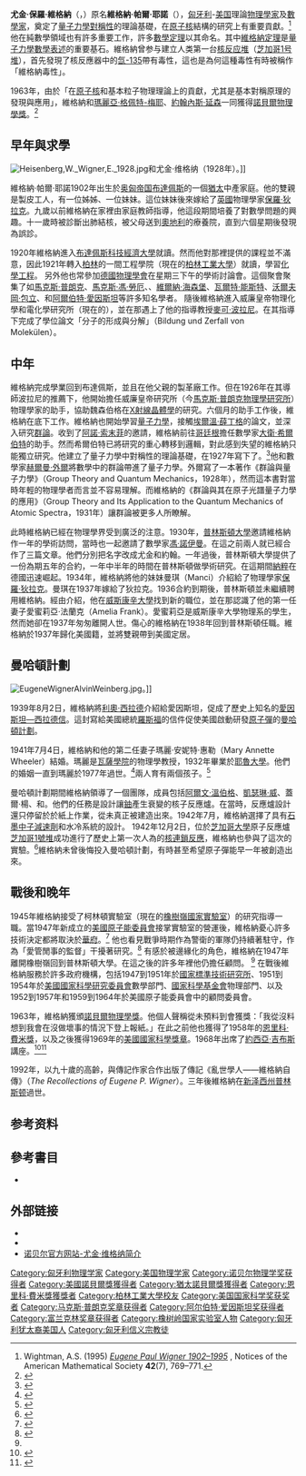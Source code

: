 {{Infobox scientist
|name           = 尤金·维格纳{{Nobel icon|prize=1963年諾貝爾物理學獎|link=諾貝爾物理學獎}}<br />Eugene Wigner
|image             = Wigner.jpg
|image_size        = 200px
|birth_name        = 
|birth_date        = {{Birth date|1902|11|17}}
|birth_place       = {{flag|Austria-Hungary}}[[布达佩斯|布达佩斯]]
|death_date        = {{death date and age|1995|1|1|1902|11|17}}
|death_place       = {{USA}}[[新泽西州|新泽西州]][[普林斯顿_(新泽西州)|普林斯顿]] 
|residence         = {{USA}}
|citizenship       = {{HUN}}（1937年之前）<br/>{{USA}}（1937年之后）
|nationality       = 
|ethnicity         = 匈牙利犹太人
|fields            = [[理论物理学|理论物理学]]<br/>[[原子物理学|原子物理学]]<br/>[[原子核物理学|原子核物理学]]<br/>[[固体物理学|固体物理学]]
|workplaces        = [[哥廷根大学|哥廷根大学]]<br/>[[威斯康星大学麦迪逊分校|威斯康星大学麦迪逊分校]]<br/>[[普林斯顿大学|普林斯顿大学]]<br/>[[曼哈顿计划|曼哈顿计划]]
|alma_mater        = [[柏林工业大学|柏林工业大学]]
|doctoral_advisor  = [[麥可·波拉尼|麥可·波拉尼]]
|academic_advisors = {{link-en|拉斯洛·拉茨|László Rátz}}<br/>{{link-en|理查·貝克|Richard Becker}}
|doctoral_students = [[File:Nobel_prize_medal.svg|20px]][[约翰·巴丁|约翰·巴丁]]<br/>[[维克托·魏斯科普夫|维克托·魏斯科普夫]]<br/>{{link-en|馬科斯·莫辛斯基|Marcos Moshinsky}}<br/>{{link-en|阿布納·希莫尼|Abner Shimony}}<br />{{link-en|愛德溫·湯普森·傑恩斯|Edwin Thompson Jaynes}}<br/>{{link-en|弗雷德里克·賽茲|Frederick Seitz}}<br/>[[康耶斯·赫林|康耶斯·赫林]]<br/>{{link-en|弗雷德·譚伯特|Fred Tappert}}<br/>弗朗西斯·蘭科維奇<br/>約翰·沃爾特·克拉克<br/>{{link-en|約瑟夫·希斯費爾德|Joseph O. Hirschfelder}}<br/>
|notable_students  = 
|known_for         = {{link-en|巴格曼-維格納方程|Bargmann–Wigner equations}}<br/>[[宇稱|宇稱]][[守恒定律|守恒定律]]<br/>[[維格納D-矩陣|維格納D-矩陣]]<br/>[[維格納-埃卡特定理|維格納-埃卡特定理]]<br/>[[維格納的友人|維格納的友人]]<br/>[[維格納半圓形分佈|維格納半圓形分佈]]<br/>{{link-en|維格納分類|Wigner's classification}}<br/>[[維格納分佈|維格納分佈]]<br/>{{nowrap|[[維格納準概率分佈|維格納準概率分佈]]}}<br/>{{link-en|維格納晶體|Wigner crystal}}<br/>{{link-en|維格納效應|Wigner effect}}<br/>{{link-en|維格納格構|Wigner lattice}}<br/>{{link-en|相對論性布萊特-維格納分佈|Relativistic Breit–Wigner distribution}}<br/>{{nowrap|[[改進型韋格納分佈|改進型韋格納分佈]]}}<br/>{{link-en|維格納-德伊賓納不等式|Wigner–d'Espagnat inequality}}<br/>[[加伯–韋格納轉換|加伯–韋格納轉換]]<br/>[[維格納定理|維格納定理]]<br/>[[喬丹–維格納變換|喬丹–維格納變換]]<br/>{{link-en|牛頓-維格納局域化|Newton–Wigner localization}}<br/>{{link-en|維格納-伊諾努收縮|Wigner-Inonu contraction}}<br/>[[维格纳－赛兹原胞|维格纳－赛兹原胞]]<br/>{{link-en|維格納-賽茲半徑|Wigner–Seitz radius}}<br/>[[湯馬斯進動|湯馬斯進動]]<br/>{{link-en|維格納-魏爾變換|Wigner–Weyl transform}}<br/>{{link-en|維格納-威爾金斯光譜|Wigner-Wilkins Spectra}}<br/>{{link-en|6-j 記號|6-j symbol}}<br/>{{link-en|9-j 記號|9-j symbol}}
|author_abbrev_bot = 
|author_abbrev_zoo = 
|influences        = 
|influenced        = {{link-en|埃達爾·伊諾努|Erdal İnönü}}<br/>{{link-en|尤金·費恩伯格|Eugene Feenberg}}<br/>{{link-en|喬治·考恩|George Cowan}}<br/>{{link-en|羅伯特·瑟伯|Robert Serber}}<br/>{{link-en|伊格爾·塔爾米|Igal Talmi}}
|awards            = [[恩里科·費米獎|恩里科·費米獎]]（1958年）<br/>{{link-en|原子和平獎|Atoms for Peace Award}}（1959年）<br>[[马克斯·普朗克奖章|马克斯·普朗克奖章]]（1961年）<br/>[[File:Nobel_prize_medal.svg|20px]][[诺贝尔物理学奖|诺贝尔物理学奖]]（1963年）<br/>[[美国国家科学奖章|美国国家科学奖章]]（1969年）<br>[[阿爾伯特·愛因斯坦獎|阿爾伯特·愛因斯坦獎]]（1972年）<br>{{link-en|維格納獎章|Wigner Medal}}（1978年）
|signature         = eugene_wigner_sig.jpg
|footnotes         = 
|spouse=愛蜜莉亞·法蘭克（1936–1937年）<br/>瑪麗·安妮特·惠勒（1941–1977年）<br/>艾琳·克萊兒-巴頓·漢密爾頓
}}

'''尤金·保羅·維格納'''（{{lang-en|'''Eugene Paul Wigner'''}}，{{bd|1902年|11月17日|1995年|1月1日|catIdx=D}}）原名'''維格納·帕爾·耶諾'''（{{lang-hu|'''Wigner Pál Jenő'''}}），[[匈牙利|匈牙利]]-[[美国|美国]]理論[[物理學家|物理學家]]及[[數學家|數學家]]，奠定了[[量子力學|量子力學]][[對稱性_(物理學)|對稱性]]的理論基礎，在[[原子核|原子核]]結構的研究上有重要貢獻。<ref>Wightman, A.S. (1995) ''[http://www.ams.org/notices/199507/wigner.pdf Eugene Paul Wigner 1902–1995] {{Wayback|url=http://www.ams.org/notices/199507/wigner.pdf |date=20130927165243 }}'', Notices of the American Mathematical Society '''42'''(7), 769–771.</ref> 他在純數學領域也有許多重要工作，許多[[定理|數學定理]]以其命名。其中[[維格納定理|維格納定理]]是[[量子力學的數學表述|量子力學數學表述]]的重要基石。維格納曾参与建立人类第一台[[核反应堆|核反应堆]]（[[芝加哥1号堆|芝加哥1号堆]]），首先發現了核反應器中的[[氙|氙-135]]帶有毒性，這也是為何這種毒性有時被稱作「維格納毒性」。

1963年，由於「在[[原子核|原子核]]和基本粒子物理理論上的貢獻，尤其是基本對稱原理的發現與應用」，維格納和[[瑪麗亞·格佩特-梅耶|瑪麗亞·格佩特-梅耶]]、[[約翰內斯·延森|約翰內斯·延森]]一同獲得[[諾貝爾物理學獎|諾貝爾物理學獎]]。<ref name=nobel>{{cite web | url=http://nobelprize.org/nobel_prizes/physics/laureates/1963/ | title=The Nobel Prize in Physics 1963 | publisher=[[諾貝爾基金會|諾貝爾基金會]] | accessdate=2015-01-10 | archive-date=2014-12-22 | archive-url=https://web.archive.org/web/20141222222323/http://www.nobelprize.org/nobel_prizes/physics/laureates/1963/ | dead-url=no }}</ref>

==早年與求學==
[[File:Heisenberg,W._Wigner,E._1928.jpg|thumb]]和尤金·维格纳（1928年）。]]

維格納·帕爾·耶諾1902年出生於[[奥匈帝国|奥匈帝国]][[布達佩斯|布達佩斯]]的一個[[猶太|猶太]]中產家庭。他的雙親是製皮工人，有一位姊姊、一位妹妹。{{sfn|Szanton|1992|pp=9–12}}這位妹妹後來嫁給了[[英國|英國]]物理學家[[保羅·狄拉克|保羅·狄拉克]]。{{sfn|Szanton|1992|pp=164–166}}九歲以前維格納在家裡由家庭教師指導，他這段期間培養了對數學問題的興趣。十一歲時被診斷出肺結核，被父母送到[[奧地利|奧地利]]的療養院，直到六個星期後發現為誤診。{{sfn|Szanton|1992|pp=22–24}}

1920年維格納進入[[布達佩斯科技經濟大學|布達佩斯科技經濟大學]]就讀。然而他對那裡提供的課程並不滿意{{sfn|Szanton|1992|p=59}}，因此1921年轉入[[柏林|柏林]]的一間工程學院（現在的[[柏林工業大學|柏林工業大學]]）就讀，學習[[化學工程|化學工程]]。{{sfn|Szanton|1992|pp=64–65}} 另外他也常參加[[德國物理學會|德國物理學會]]在星期三下午的學術討論會。這個聚會聚集了如[[馬克斯·普朗克|馬克斯·普朗克]]、[[馬克斯·馮·勞厄|馬克斯·馮·勞厄]]、{{le|魯道夫·拉登堡|Rudolf Ladenburg}}、[[維爾納·海森堡|維爾納·海森堡]]、[[瓦爾特·能斯特|瓦爾特·能斯特]]、[[沃爾夫岡·包立|沃爾夫岡·包立]]、和[[阿爾伯特·愛因斯坦|阿爾伯特·愛因斯坦]]等許多知名學者。{{sfn|Szanton|1992|pp=68–75}} 隨後維格納進入威廉皇帝物理化學和電化學研究所（現在的{{le|弗里茨·哈伯研究所|Fritz Haber Institute}}），並在那遇上了他的指導教授[[迈克·波拉尼|麥可·波拉尼]]。在其指導下完成了學位論文「分子的形成與分解」（Bildung und Zerfall von Molekülen）。{{sfn|Szanton|1992|pp=76–84}}

==中年==

維格納完成學業回到布達佩斯，並且在他父親的製革廠工作。但在1926年在其導師波拉尼的推薦下，他開始擔任威廉皇帝研究所（今[[馬克斯·普朗克物理學研究所|馬克斯·普朗克物理學研究所]]）物理學家{{le|卡爾·魏森伯格|Karl Weissenberg}}的助手，協助魏森伯格在[[X射線|X射線]][[晶體學|晶體學]]的研究。六個月的助手工作後，維格納在{{le|理查·貝克|Richard Becker}}底下工作。維格納也開始學習[[量子力學|量子力學]]，接觸[[埃爾溫·薛丁格|埃爾溫·薛丁格]]的論文，並深入研究[[群論|群論]]。{{sfn|Szanton|1992|pp=101–106}}收到了[[阿諾·索末菲|阿諾·索末菲]]的邀請，維格納前往[[哥廷根|哥廷根]]擔任數學家[[大衛·希爾伯特|大衛·希爾伯特]]的助手。然而希爾伯特已將研究的重心轉移到邏輯，對此感到失望的維格納只能獨立研究。{{sfn|Szanton|1992|pp=109–112}}他建立了量子力學中對稱性的理論基礎，在1927年寫下了{{le|維格納 D-矩陣|Wigner D-matrix}}。<ref>{{cite journal |last=Wigner |first=E. |year=1927 |title=Einige Folgerungen aus der Schrödingerschen Theorie für die Termstrukturen  |language=de|journal=[[Zeitschrift_für_Physik|Zeitschrift für Physik]] |volume=43 |issue=9–10 |pages=624–652 |doi=10.1007/BF01397327 |bibcode = 1927ZPhy...43..624W }}</ref>他和數學家[[赫爾曼·外爾|赫爾曼·外爾]]將數學中的群論帶進了量子力學。外爾寫了一本著作《群論與量子力學》（Group Theory and Quantum Mechanics，1928年），然而這本書對當時年輕的物理學者而言並不容易理解。而維格納的《群論與其在原子光譜量子力學的應用》（Group Theory and Its Application to the Quantum Mechanics of Atomic Spectra，1931年）讓群論被更多人所瞭解。{{sfn|Szanton|1992|pp=116–119}}

此時維格納已經在物理學界受到廣泛的注意。1930年，[[普林斯頓大學|普林斯頓大學]]邀請維格納作一年的學術訪問，當時也一起邀請了數學家[[約翰·馮·諾伊曼|馮·諾伊曼]]。在這之前兩人就已經合作了三篇文章。他們分別把名字改成尤金和約翰。{{sfn|Szanton|1992|pp=127–132}}一年過後，普林斯頓大學提供了一份為期五年的合約，一年中半年的時間在普林斯頓做學術研究。在這期間[[納粹主義|納粹]]在德國迅速崛起。{{sfn|Szanton|1992|pp=136, 153–155}}1934年，維格納將他的妹妹曼琪（Manci）介紹給了物理學家[[保羅·狄拉克|保羅·狄拉克]]。曼琪在1937年嫁給了狄拉克。{{sfn|Szanton|1992|pp=163–166}}1936合約到期後，普林斯頓並未繼續聘用維格納。{{sfn|Szanton|1992|pp=171–172}}經由介紹，他在[[威斯康辛大學麥迪遜分校|威斯康辛大學]]找到新的職位，並在那認識了他的第一任妻子愛蜜莉亞·法蘭克（Amelia Frank）。愛蜜莉亞是威斯康辛大學物理系的學生，然而她卻在1937年匆匆離開人世。傷心的維格納在1938年回到普林斯頓任職。{{sfn|Szanton|1992|pp=173–178}}維格納於1937年歸化美國籍，並將雙親帶到美國定居。{{sfn|Szanton|1992|pp=184–185}}

==曼哈頓計劃==
[[File:EugeneWignerAlvinWeinberg.jpg|thumb]]。]]

1939年8月2日，維格納將[[利奧·西拉德|利奧·西拉德]]介紹給愛因斯坦，促成了歷史上知名的[[愛因斯坦—西拉德信|愛因斯坦—西拉德信]]。這封寫給美國總統[[富蘭克林·德拉諾·羅斯福|羅斯福]]的信件促使美國啟動研發[[原子彈|原子彈]]的[[曼哈頓計劃|曼哈頓計劃]]。{{sfn|Szanton|1992|pp=197–202}} 

1941年7月4日，維格納和他的第二任妻子瑪麗·安妮特·惠勒（Mary Annette Wheeler）結婚。瑪麗是[[瓦薩學院|瓦薩學院]]的物理學教授，1932年畢業於[[耶魯大學|耶魯大學]]。{{sfn|Szanton|1992|pp=205–207}}他們的婚姻一直到瑪麗於1977年過世。<ref>{{cite journal|title=Obituary: Mary Wigner|journal=Physics Today|date=July 1978|volume=31|issue=7|pages=58|url=http://www.physicstoday.org/resource/1/phtoad/v31/i7/p58_s2?bypassSSO=1|doi=10.1063/1.2995119|bibcode=1978PhT....31g..58.|access-date=2015-01-11|archive-date=2013-09-27|archive-url=https://archive.is/20130927144256/http://www.physicstoday.org/resource/1/phtoad/v31/i7/p58_s2?bypassSSO=1|dead-url=yes}}</ref>兩人育有兩個孩子。<ref>{{cite web |url=http://www-history.mcs.st-andrews.ac.uk/Biographies/Wigner.html |title=Wigner Biography |accessdate=2013-08-10 |archive-date=2013-09-19 |archive-url=https://web.archive.org/web/20130919132246/http://www-history.mcs.st-andrews.ac.uk/Biographies/Wigner.html |dead-url=no }}</ref>

曼哈頓計劃期間維格納領導了一個團隊，成員包括[[阿爾文·溫伯格|阿爾文·溫伯格]]、[[凱瑟琳·威|凱瑟琳·威]]、蓋爾·楊、和{{le|愛德華·庫洛伊茲|Edward Creutz}}。他們的任務是設計讓[[鈾|鈾]]產生衰變的核子反應爐。在當時，反應爐設計還只停留於於紙上作業，從未真正被建造出來。1942年7月，維格納選擇了具有[[石墨|石墨]][[中子減速劑|中子減速劑]]和水冷系統的設計。{{sfn|Szanton|1992|pp=217–218}} 1942年12月2日，位於[[芝加哥大學|芝加哥大學]]原子反應爐[[芝加哥1號堆|芝加哥1號堆]]成功進行了歷史上第一次人為的[[核連鎖反應|核連鎖反應]]，維格納也參與了這次的實驗。<ref>{{cite web |url=http://www.anl.gov/Science_and_Technology/History/cp1list.html |title=Chicago Pile 1 Pioneers |publisher=[[洛斯阿拉莫斯國家實驗室|洛斯阿拉莫斯國家實驗室]] |accessdate=2013-08-10 |archive-url=https://web.archive.org/web/20120204040953/http://www.anl.gov/Science_and_Technology/History/cp1list.html |archive-date=2012-02-04 |dead-url=yes }}</ref>維格納未曾後悔投入曼哈頓計劃，有時甚至希望原子彈能早一年被創造出來。{{sfn|Szanton|1992|p=249}}

==戰後和晚年==

1945年維格納接受了柯林頓實驗室（現在的[[橡樹嶺國家實驗室|橡樹嶺國家實驗室]]）的研究指導一職。當1947年新成立的[[美國原子能委員會|美國原子能委員會]]接掌實驗室的營運後，維格納憂心許多技術決定都將取決於[[華府|華府]]。<ref name="NAS">{{cite web |last=Seitz |first=Frederick |authorlink=Frederick Seitz |first2=Erich |authorlink2=Erich Vogt |last2=Vogt |first3=Alvin M. |last3=Weinberg |authorlink3=Alvin Weinberg |series=Biographical Memoirs |title=Eugene Paul Wigner |url=http://www.nap.edu/readingroom/books/biomems/ewigner.html |publisher=National Academies Press |accessdate=2013-08-20 |archive-date=2013-10-29 |archive-url=https://web.archive.org/web/20131029003807/http://www.nap.edu/readingroom/books/biomems/ewigner.html |dead-url=no }}</ref> 他也看見戰爭時期作為警衛的軍隊仍持續著駐守，作為「愛管閒事的監督」干擾著研究。<ref name=ORNL-History-RnR>{{cite web|title=ORNL History. Chapter 2: High-Flux Years. Section: Research and Regulations|url=http://web.ornl.gov/info/ornlreview/rev25-34/chapter2.shtml|work=ORNL Review|publisher=Oak Ridge National Laboratory's Communications and Community Outreach|accessdate=2013-08-20|quote=Oak Ridge at that time was so terribly bureaucratized that I am sorry to say I could not stand it.|deadurl=yes|archiveurl=https://web.archive.org/web/20130316204501/http://web.ornl.gov/info/ornlreview/rev25-34/chapter2.shtml|archivedate=2013年3月16日}}</ref>  有感於被邊緣化的角色，維格納在1947年離開橡樹嶺回到普林斯頓大學。在這之後的許多年裡他仍擔任顧問。 <ref name="NAS"/> 
在戰後維格納服務於許多政府機構，包括1947到1951年於[[國家標準技術研究所|國家標準技術研究所]]、1951到1954年於[[美國國家科學研究委員會|美國國家科學研究委員會]]數學部門、[[國家科學基金會|國家科學基金會]]物理部門、以及1952到1957年和1959到1964年於美國原子能委員會中的顧問委員會。{{sfn|Szanton|1992|p=270}} 

1963年，維格納獲頒[[諾貝爾物理學獎|諾貝爾物理學獎]]。他個人聲稱從未預料到會獲獎：「我從沒料想到我會在沒做壞事的情況下登上報紙。」在此之前他也獲得了1958年的[[恩里科·費米獎|恩里科·費米獎]]，以及之後獲得1969年的[[美國國家科學獎章|美國國家科學獎章]]。1968年出席了[[約西亞·吉布斯|約西亞·吉布斯]]講座。<ref>{{Cite web |url=http://www.ams.org/meetings/lectures/meet-gibbs-lect |title=Josiah Willard Gibbs Lectures |accessdate=2015-01-11 |archive-date=2015-05-01 |archive-url=https://web.archive.org/web/20150501120801/http://www.ams.org/meetings/lectures/meet-gibbs-lect |dead-url=no }}</ref><ref>{{cite journal|title=Problems of symmetry in old and new physics|journal=Bull. Amer. Math. Soc.|year=1968|volume=75|issue=5|pages=793–815|mr=1566474}}</ref>

1992年，以九十歲的高齡，與傳記作家{{le|安德魯·史詹頓|Andrew Szanton}}合作出版了傳記《亂世學人——維格納自傳》（''The Recollections of Eugene P. Wigner''）。三年後維格納在[[新泽西州|新泽西州]][[普林斯顿_(新泽西州)|普林斯顿]]過世。

== 参考资料 ==
{{reflist|30em}}

==參考書目==
* {{cite book |first=Andrew |last=Szanton |authorlink=Andrew Szanton |title=The Recollections of Eugene P. Wigner|publisher=Plenum |year=1992 |isbn=0-306-44326-0 |ref=harv}}

== 外部链接 ==
* {{MacTutor Biography|id=Wigner}}
* {{MathGenealogy|id=36900}}
* [http://nobelprize.org/nobel_prizes/physics/laureates/1963/wigner-bio.html 诺贝尔官方网站-尤金·维格纳简介] {{Wayback|url=http://nobelprize.org/nobel_prizes/physics/laureates/1963/wigner-bio.html |date=20071012131007 }}

{{美国物理学会会长}}
{{诺贝尔物理学奖获得者 (1951年－1975年)}}
{{恩里科·費米奖获得者}}
{{Winners of the National Medal of Science|physical}}
{{马克斯·普朗克奖章获得者}}
{{阿尔伯特·爱因斯坦奖获得者}}
{{富兰克林奖章获得者}}

{{Authority control}}
{{DEFAULTSORT:Wigner, Eugene}}
[[Category:匈牙利物理学家|Category:匈牙利物理学家]]
[[Category:美国物理学家|Category:美国物理学家]]
[[Category:诺贝尔物理学奖获得者|Category:诺贝尔物理学奖获得者]]
[[Category:美國諾貝爾獎獲得者|Category:美國諾貝爾獎獲得者]]
[[Category:猶太諾貝爾獎獲得者|Category:猶太諾貝爾獎獲得者]]
[[Category:恩里科·費米獎獲獎者|Category:恩里科·費米獎獲獎者]]
[[Category:柏林工業大學校友|Category:柏林工業大學校友]]
[[Category:美国国家科学奖获奖者|Category:美国国家科学奖获奖者]]
[[Category:马克斯·普朗克奖章获得者|Category:马克斯·普朗克奖章获得者]]
[[Category:阿尔伯特·爱因斯坦奖获得者|Category:阿尔伯特·爱因斯坦奖获得者]]
[[Category:富兰克林奖章获得者|Category:富兰克林奖章获得者]]
[[Category:橡树岭国家实验室人物|Category:橡树岭国家实验室人物]]
[[Category:匈牙利犹太裔美国人|Category:匈牙利犹太裔美国人]]
[[Category:匈牙利信义宗教徒|Category:匈牙利信义宗教徒]]